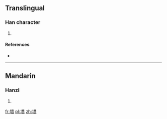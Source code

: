==Translingual==

===Han character===
{{Han char|rn=32|rad=土|as=12|sn=15|four=|canj=土竹大月 (GHKB)|ids=⿰[[土]][[喬]]}}

# {{defn|Han|sort=土12}}

====References====
* {{Han ref|kx=0238.390|dkj=05468|dj=0478.010|hdz=10488.030|uh=58A7|ud=22695}}

----

==Mandarin==

===Hanzi===
{{cmn-hanzi|pin=[[què]] ([[que4]])|wg=ch'üeh<sup>4</sup>}}

# {{defn|lang=cmn|sort=土12}}

[[fr:墧]]
[[pl:墧]]
[[zh:墧]]